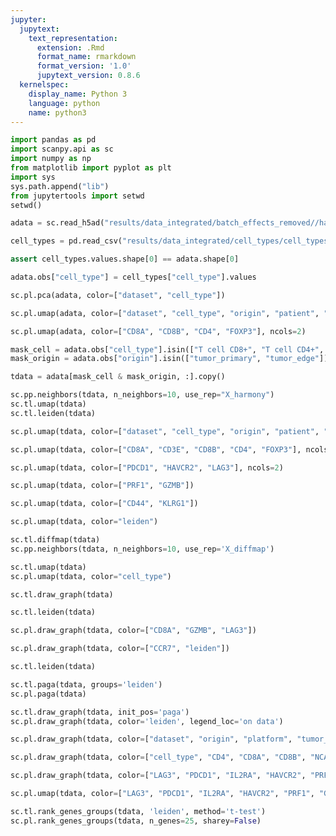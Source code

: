 ```yaml
---
jupyter:
  jupytext:
    text_representation:
      extension: .Rmd
      format_name: rmarkdown
      format_version: '1.0'
      jupytext_version: 0.8.6
  kernelspec:
    display_name: Python 3
    language: python
    name: python3
---
```


```python
import pandas as pd
import scanpy.api as sc
import numpy as np
from matplotlib import pyplot as plt
import sys
sys.path.append("lib")
from jupytertools import setwd
setwd()
```

```python
adata = sc.read_h5ad("results/data_integrated/batch_effects_removed//harmony/adata.h5ad")
```

```python
cell_types = pd.read_csv("results/data_integrated/cell_types/cell_types.tsv", sep="\t")
```

```python
assert cell_types.values.shape[0] == adata.shape[0]
```

```python
adata.obs["cell_type"] = cell_types["cell_type"].values
```

```python
sc.pl.pca(adata, color=["dataset", "cell_type"])
```

```python
sc.pl.umap(adata, color=["dataset", "cell_type", "origin", "patient", "platform"], ncols=2)
```

```python
sc.pl.umap(adata, color=["CD8A", "CD8B", "CD4", "FOXP3"], ncols=2)
```

```python
mask_cell = adata.obs["cell_type"].isin(["T cell CD8+", "T cell CD4+", "T cell reg.", "NK cell"])
mask_origin = adata.obs["origin"].isin(["tumor_primary", "tumor_edge"]).values 
```

```python
tdata = adata[mask_cell & mask_origin, :].copy()
```

```python
sc.pp.neighbors(tdata, n_neighbors=10, use_rep="X_harmony")
sc.tl.umap(tdata)
sc.tl.leiden(tdata)
```

```python
sc.pl.umap(tdata, color=["dataset", "cell_type", "origin", "patient", "n_counts", "platform", "tumor_type", "leiden"], ncols=2)
```

```python
sc.pl.umap(tdata, color=["CD8A", "CD3E", "CD8B", "CD4", "FOXP3"], ncols=2)
```

```python
sc.pl.umap(tdata, color=["PDCD1", "HAVCR2", "LAG3"], ncols=2)
```

```python
sc.pl.umap(tdata, color=["PRF1", "GZMB"])
```

```python
sc.pl.umap(tdata, color=["CD44", "KLRG1"])
```

```python
sc.pl.umap(tdata, color="leiden")
```

```python
sc.tl.diffmap(tdata)
sc.pp.neighbors(tdata, n_neighbors=10, use_rep='X_diffmap')
```

```python
sc.tl.umap(tdata)
sc.pl.umap(tdata, color="cell_type")
```

```python
sc.tl.draw_graph(tdata)

```

```python
sc.tl.leiden(tdata)
```

```python
sc.pl.draw_graph(tdata, color=["CD8A", "GZMB", "LAG3"])
```

```python
sc.pl.draw_graph(tdata, color=["CCR7", "leiden"])
```

```python
sc.tl.leiden(tdata)
```

```python
sc.tl.paga(tdata, groups='leiden')
sc.pl.paga(tdata)
```

```python
sc.tl.draw_graph(tdata, init_pos='paga')
sc.pl.draw_graph(tdata, color='leiden', legend_loc='on data')
```

```python
sc.pl.draw_graph(tdata, color=["dataset", "origin", "platform", "tumor_type", "n_counts", "n_genes"])
```

```python
sc.pl.draw_graph(tdata, color=["cell_type", "CD4", "CD8A", "CD8B", "NCAM1", "FOXP3"])
```

```python
sc.pl.draw_graph(tdata, color=["LAG3", "PDCD1", "IL2RA", "HAVCR2", "PRF1", "GZMB", "CD44", "KLRG1", "ENTPD1", "ITGAE", "KLRG1"], ncols=4)
```

```python
sc.pl.umap(tdata, color=["LAG3", "PDCD1", "IL2RA", "HAVCR2", "PRF1", "GZMB", "CD44", "KLRG1", "ENTPD1", "ITGAE", "KLRG1"])
```

```python
sc.tl.rank_genes_groups(tdata, 'leiden', method='t-test')
sc.pl.rank_genes_groups(tdata, n_genes=25, sharey=False)
```

```python

```
